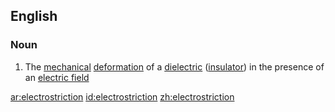 ==English==

===Noun===
{{wikipedia}}
{{en-noun|-}}

#{{physics}} The [[mechanical]] [[deformation]] of a [[dielectric]] ([[insulator]]) in the presence of an [[electric field]]

[[ar:electrostriction]]
[[id:electrostriction]]
[[zh:electrostriction]]